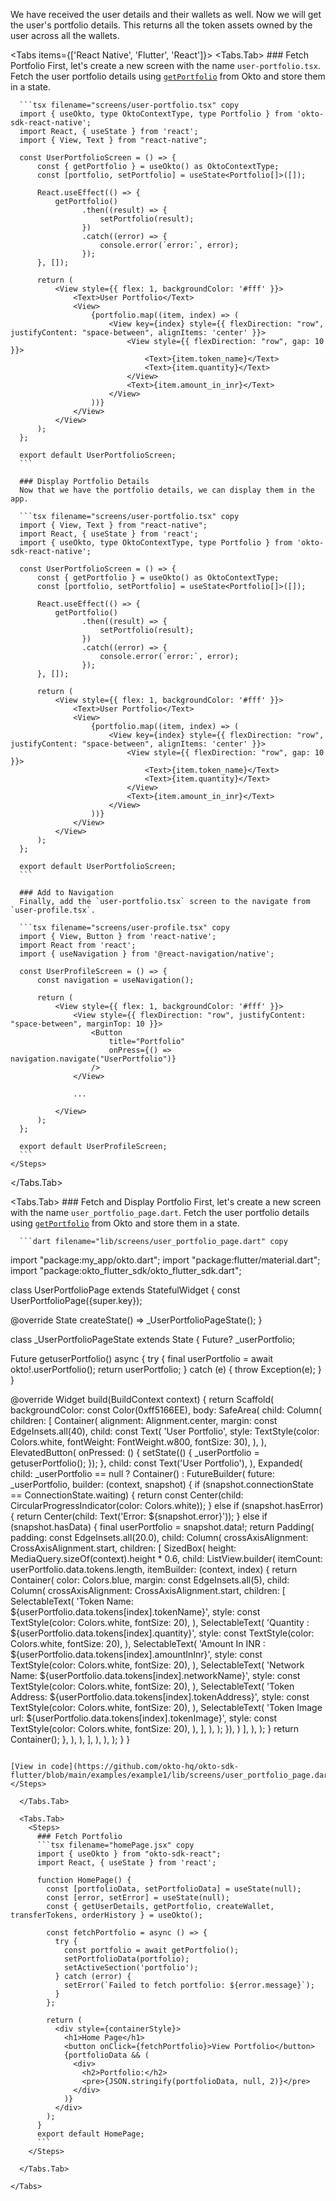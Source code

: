 
We have received the user details and their wallets as well. Now we will get the user's portfolio details. This returns all the token assets owned by the user across all the wallets.

<Tabs items={['React Native', 'Flutter', 'React']}>
  <Tabs.Tab>
    <Steps>
      ### Fetch Portfolio
      First, let's create a new screen with the name `user-portfolio.tsx`. Fetch the user portfolio details using [`getPortfolio`](/sdk-reference/react-native/getPortfolio) from Okto and store them in a state.

      ```tsx filename="screens/user-portfolio.tsx" copy
      import { useOkto, type OktoContextType, type Portfolio } from 'okto-sdk-react-native';
      import React, { useState } from 'react';
      import { View, Text } from "react-native";

      const UserPortfolioScreen = () => {
          const { getPortfolio } = useOkto() as OktoContextType;
          const [portfolio, setPortfolio] = useState<Portfolio[]>([]);

          React.useEffect(() => {
              getPortfolio()
                    .then((result) => {
                        setPortfolio(result);
                    })
                    .catch((error) => {
                        console.error(`error:`, error);
                    });
          }, []);

          return (
              <View style={{ flex: 1, backgroundColor: '#fff' }}>
                  <Text>User Portfolio</Text>
                  <View>
                      {portfolio.map((item, index) => (
                          <View key={index} style={{ flexDirection: "row", justifyContent: "space-between", alignItems: 'center' }}>
                              <View style={{ flexDirection: "row", gap: 10 }}>
                                  <Text>{item.token_name}</Text>
                                  <Text>{item.quantity}</Text>
                              </View>
                              <Text>{item.amount_in_inr}</Text>
                          </View>
                      ))}
                  </View>
              </View>
          );
      };

      export default UserPortfolioScreen;
      ```

      ### Display Portfolio Details
      Now that we have the portfolio details, we can display them in the app.

      ```tsx filename="screens/user-portfolio.tsx" copy
      import { View, Text } from "react-native";
      import React, { useState } from 'react';
      import { useOkto, type OktoContextType, type Portfolio } from 'okto-sdk-react-native';

      const UserPortfolioScreen = () => {
          const { getPortfolio } = useOkto() as OktoContextType;
          const [portfolio, setPortfolio] = useState<Portfolio[]>([]);

          React.useEffect(() => {
              getPortfolio()
                    .then((result) => {
                        setPortfolio(result);
                    })
                    .catch((error) => {
                        console.error(`error:`, error);
                    });
          }, []);

          return (
              <View style={{ flex: 1, backgroundColor: '#fff' }}>
                  <Text>User Portfolio</Text>
                  <View>
                      {portfolio.map((item, index) => (
                          <View key={index} style={{ flexDirection: "row", justifyContent: "space-between", alignItems: 'center' }}>
                              <View style={{ flexDirection: "row", gap: 10 }}>
                                  <Text>{item.token_name}</Text>
                                  <Text>{item.quantity}</Text>
                              </View>
                              <Text>{item.amount_in_inr}</Text>
                          </View>
                      ))}
                  </View>
              </View>
          );
      };

      export default UserPortfolioScreen;
      ```

      ### Add to Navigation
      Finally, add the `user-portfolio.tsx` screen to the navigate from `user-profile.tsx`.

      ```tsx filename="screens/user-profile.tsx" copy
      import { View, Button } from 'react-native';
      import React from 'react';
      import { useNavigation } from '@react-navigation/native';

      const UserProfileScreen = () => {
          const navigation = useNavigation();

          return (
              <View style={{ flex: 1, backgroundColor: '#fff' }}>
                  <View style={{ flexDirection: "row", justifyContent: "space-between", marginTop: 10 }}>
                      <Button
                          title="Portfolio"
                          onPress={() => navigation.navigate("UserPortfolio")}
                      />
                  </View>

                  ...

              </View>
          );
      };

      export default UserProfileScreen;
      ```
    </Steps>

  </Tabs.Tab>

  <Tabs.Tab>
    <Steps>
      ### Fetch and Display Portfolio
      First, let's create a new screen with the name `user_portfolio_page.dart`. Fetch the user portfolio details using [`getPortfolio`](/sdk-reference/flutter/getPortfolio) from Okto and store them in a state.

      ```dart filename="lib/screens/user_portfolio_page.dart" copy
import "package:my_app/okto.dart";
import "package:flutter/material.dart";
import "package:okto_flutter_sdk/okto_flutter_sdk.dart";

class UserPortfolioPage extends StatefulWidget {
  const UserPortfolioPage({super.key});

  @override
  State<UserPortfolioPage> createState() => _UserPortfolioPageState();
}

class _UserPortfolioPageState extends State<UserPortfolioPage> {
  Future<UserPortfolioResponse>? _userPortfolio;

  Future<UserPortfolioResponse> getuserPortfolio() async {
    try {
      final userPortfolio = await okto!.userPortfolio();
      return userPortfolio;
    } catch (e) {
      throw Exception(e);
    }
  }

  @override
  Widget build(BuildContext context) {
    return Scaffold(
      backgroundColor: const Color(0xff5166EE),
      body: SafeArea(
        child: Column(
          children: [
            Container(
              alignment: Alignment.center,
              margin: const EdgeInsets.all(40),
              child: const Text(
                'User Portfolio',
                style: TextStyle(color: Colors.white, fontWeight: FontWeight.w800, fontSize: 30),
              ),
            ),
            ElevatedButton(
              onPressed: () {
                setState(() {
                  _userPortfolio = getuserPortfolio();
                });
              },
              child: const Text('User Portfolio'),
            ),
            Expanded(
              child: _userPortfolio == null
                  ? Container()
                  : FutureBuilder<UserPortfolioResponse>(
                      future: _userPortfolio,
                      builder: (context, snapshot) {
                        if (snapshot.connectionState == ConnectionState.waiting) {
                          return const Center(child: CircularProgressIndicator(color: Colors.white));
                        } else if (snapshot.hasError) {
                          return Center(child: Text('Error: ${snapshot.error}'));
                        } else if (snapshot.hasData) {
                          final userPortfolio = snapshot.data!;
                          return Padding(
                            padding: const EdgeInsets.all(20.0),
                            child: Column(
                              crossAxisAlignment: CrossAxisAlignment.start,
                              children: [
                                SizedBox(
                                  height: MediaQuery.sizeOf(context).height * 0.6,
                                  child: ListView.builder(
                                      itemCount: userPortfolio.data.tokens.length,
                                      itemBuilder: (context, index) {
                                        return Container(
                                          color: Colors.blue,
                                          margin: const EdgeInsets.all(5),
                                          child: Column(
                                            crossAxisAlignment: CrossAxisAlignment.start,
                                            children: [
                                              SelectableText(
                                                'Token Name: ${userPortfolio.data.tokens[index].tokenName}',
                                                style: const TextStyle(color: Colors.white, fontSize: 20),
                                              ),
                                              SelectableText(
                                                'Quantity : ${userPortfolio.data.tokens[index].quantity}',
                                                style: const TextStyle(color: Colors.white, fontSize: 20),
                                              ),
                                              SelectableText(
                                                'Amount In INR : ${userPortfolio.data.tokens[index].amountInInr}',
                                                style: const TextStyle(color: Colors.white, fontSize: 20),
                                              ),
                                              SelectableText(
                                                'Network Name: ${userPortfolio.data.tokens[index].networkName}',
                                                style: const TextStyle(color: Colors.white, fontSize: 20),
                                              ),
                                              SelectableText(
                                                'Token Address: ${userPortfolio.data.tokens[index].tokenAddress}',
                                                style: const TextStyle(color: Colors.white, fontSize: 20),
                                              ),
                                              SelectableText(
                                                'Token Image url: ${userPortfolio.data.tokens[index].tokenImage}',
                                                style: const TextStyle(color: Colors.white, fontSize: 20),
                                              ),
                                            ],
                                          ),
                                        );
                                      }),
                                )
                              ],
                            ),
                          );
                        }
                        return Container();
                      },
                    ),
                  ),
                ],
              ),
            ),
          );
        }
      }

```

[View in code](https://github.com/okto-hq/okto-sdk-flutter/blob/main/examples/example1/lib/screens/user_portfolio_page.dart)
</Steps>

  </Tabs.Tab>

  <Tabs.Tab>
    <Steps>
      ### Fetch Portfolio
      ```tsx filename="homePage.jsx" copy
      import { useOkto } from "okto-sdk-react";
      import React, { useState } from 'react';

      function HomePage() {
        const [portfolioData, setPortfolioData] = useState(null);
        const [error, setError] = useState(null);
        const { getUserDetails, getPortfolio, createWallet, transferTokens, orderHistory } = useOkto();
  
        const fetchPortfolio = async () => {
          try {
            const portfolio = await getPortfolio();
            setPortfolioData(portfolio);
            setActiveSection('portfolio');
          } catch (error) {
            setError(`Failed to fetch portfolio: ${error.message}`);
          }
        };

        return (
          <div style={containerStyle}>
            <h1>Home Page</h1>
            <button onClick={fetchPortfolio}>View Portfolio</button>
            {portfolioData && (
              <div>
                <h2>Portfolio:</h2>
                <pre>{JSON.stringify(portfolioData, null, 2)}</pre>
              </div>
            )}
          </div>
        );
      }
      export default HomePage;
      ```
    </Steps>

  </Tabs.Tab>

</Tabs>